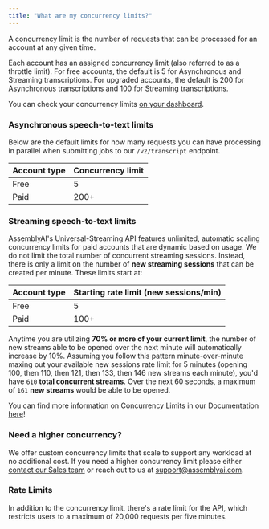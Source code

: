 ```yaml
---
title: "What are my concurrency limits?"
---
```


A concurrency limit is the number of requests that can be processed for an account at any given time.

Each account has an assigned concurrency limit (also referred to as a throttle limit). For free accounts, the default is 5 for Asynchronous and Streaming transcriptions. For upgraded accounts, the default is 200 for Asynchronous transcriptions and 100 for Streaming transcriptions.

You can check your concurrency limits [on your dashboard](https://www.assemblyai.com/dashboard/rate-limits).

### Asynchronous speech-to-text limits

Below are the default limits for how many requests you can have processing in parallel when submitting jobs to our `/v2/transcript` endpoint.

| Account type | Concurrency limit |
| ------------ | ----------------- |
| Free         | 5                 |
| Paid         | 200+              |

### Streaming speech-to-text limits

AssemblyAI's Universal-Streaming API features unlimited, automatic scaling concurrency limits for paid accounts that are dynamic based on usage.
We do not limit the total number of concurrent streaming sessions. Instead, there is only a limit on the number of **new streaming sessions** that can be created per minute. These limits start at:

| Account type | Starting rate limit (new sessions/min) |
| ------------ | -------------------------------------- |
| Free         | 5                                      |
| Paid         | 100+                                   |

Anytime you are utilizing **70% or more of your current limit**, the number of new streams able to be opened over the next minute will automatically increase by 10%.
Assuming you follow this pattern minute-over-minute maxing out your available new sessions rate limit for 5 minutes (opening 100, then 110, then 121, then 133, then 146 new streams each minute), you'd have `610` **total concurrent streams**. Over the next 60 seconds, a maximum of `161` **new streams** would be able to be opened.

You can find more information on Concurrency Limits in our Documentation [here](https://www.assemblyai.com/docs/concepts/concurrency-limit)!

### Need a higher concurrency?

We offer custom concurrency limits that scale to support any workload at no additional cost. If you need a higher concurrency limit please either [contact our Sales team](https://www.assemblyai.com/contact) or reach out to us at [support@assemblyai.com](mailto:support@assemblyai.com).

### Rate Limits

In addition to the concurrency limit, there's a rate limit for the API, which restricts users to a maximum of 20,000 requests per five minutes.
